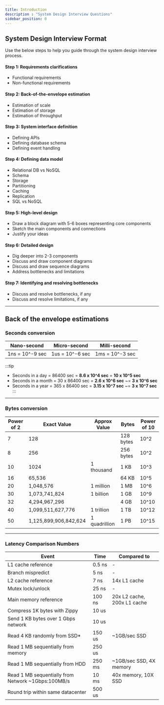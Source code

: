 ```yaml
---
title: Introduction
description : "System Design Interview Questions"
sidebar_position: 0
---
```


## System Design Interview Format
Use the below steps to help you guide through the system design interview process.
#### Step 1: Requirements clarifications
- Functional requirements
- Non-functional requirements
#### Step 2: Back-of-the-envelope estimation
- Estimation of scale
- Estimation of storage
- Estimation of throughput

#### Step 3: System interface definition
- Defining APIs
- Defining database schema
- Defining event handling

#### Step 4: Defining data model
- Relational DB vs NoSQL
- Schema
- Storage
- Partitioning
- Caching
- Replication
- SQL vs NoSQL

#### Step 5: High-level design
- Draw a block diagram with 5-6 boxes representing core components
- Sketch the main components and connections
- Justify your ideas

#### Step 6: Detailed design
- Dig deeper into 2-3 components
- Discuss and draw component diagrams
- Discuss and draw sequence diagrams
- Address bottlenecks and limitations

#### Step 7: Identifying and resolving bottlenecks
- Discuss and resolve bottlenecks, if any
- Discuss and resolve limitations, if any


---
## Back of the envelope estimations

### Seconds conversion

| Nano-second | Micro-second | Milli-second |
| ---- | --------- |----|
| 1ns = 10^-9 sec |  1us = 10^-6 sec  | 1ms = 10^-3 sec |

:::tip
- Seconds in a day = 86400 sec = **8.6 x 10^4 sec** = **10 x 10^5 sec**
- Seconds in a month = 30 x 86400 sec = **2.6 x 10^6 sec** ~= **3 x 10^6 sec**
- Seconds in a year = 365 x 86400 sec = **3.15 x 10^7 sec** ~= **3 x 10^7 sec**
:::

--------------------------
### Bytes conversion
| Power of 2| Exact Value               | Approx Value       | Bytes       | Power of 10 |
| --------- | ------------------------- | ------------------ | ----------- | ----------- |
| 7         | 128                       |                    | 128 bytes   | 10^2        |
| 8         | 256                       |                    | 256 bytes   | 10^2        |
| 10        | 1024                      | 1 thousand         | 1 KB        | 10^3        |
| 16        | 65,536                    |                    | 64 KB       | 10^5        |
| 20        | 1,048,576                 | 1 million          | 1 MB        | 10^6        |
| 30        | 1,073,741,824             | 1 billion          | 1 GB        | 10^9        |
| 32        | 4,294,967,296             |                    | 4 GB        | 10^10       |
| 40        | 1,099,511,627,776         | 1 trillion         | 1 TB        | 10^12       |
| 50        | 1,125,899,906,842,624     | 1 quadrillion      | 1 PB        | 10^15       |

--------------------------
### Latency Comparison Numbers
| Event                                              | Time   | Compared to                 |
| --------- | ------------------------- | ------------------ |
| L1 cache reference                                 | 0.5 ns | -                           |
| Branch mispredict                                  | 5 ns   | -                           |
| L2 cache reference                                 | 7 ns   | 14x L1 cache                |
| Mutex lock/unlock                                  | 25 ns  | -                           |
| Main memory reference                              | 100 ns | 20x L2 cache, 200x L1 cache |
| Compress 1K bytes with Zippy                       | 10 us  |                             |
| Send 1 KB bytes over 1 Gbps network                | 10 us  |                             |
| Read 4 KB randomly from SSD*                       | 150 us | ~1GB/sec SSD                |
| Read 1 MB sequentially from memory                 | 250 us |                             |
| Read 1 MB sequentially from HDD                    | 250 ms | ~1GB/sec SSD, 4X memory     |
| Read 1 MB sequentially from Network ~1Gbps:100MB/s | 10 ms  | 40x memory, 10X SSD         |
| Round trip within same datacenter                  | 500 us |                             |






